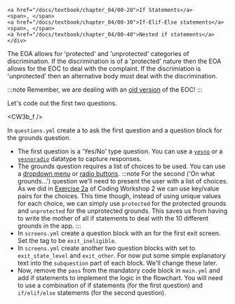 
    <a href="/docs/textbook/chapter_04/00-20">If Statements</a>
    <span>, </span>
    <a href="/docs/textbook/chapter_04/00-30">If-Elif-Else statements</a>
    <span>, </span>
    <a href="/docs/textbook/chapter_04/00-40">Nested if statements</a>
    </div>

The EOA allows for 'protected' and 'unprotected' categories of discrimination.  If the
discrimination is of a 'protected' nature then the EOA allows for the EOC to deal with
the complaint.  If the discrimiation is 'unprotected' then an alternative body must
deal with the discrimination.

:::note
Remember, we are dealing with an [old version](../coding_workshop_3/#the-exercise) of the EOC!
:::

Let's code out the first two questions.

<CW3b_f />


In `questions.yml` create a <DisplayGlossaryItem item='questionblock' /> to ask the first
question and a question block for the grounds question.
* The first question is a 'Yes/No' type question.  You can use a [`yesno`](https://docassemble.org/docs/fields.html#yesornoquestions)
or a [`yesnoradio`](https://docassemble.org/docs/fields.html/yes) datatype to capture responses.
* The grounds question requires a list of choices to be used.  You can use a
[dropdown menu](https://docassemble.org/docs/fields.html/yes) or
[radio buttons](https://docassemble.org/docs/fields.html/yes).
    :::note
    For the second ('On what grounds...') question we'll need to present the user with a 
    list of choices.  As we did in [Exercise 2a](/docs/coding_exercises/coding_workshop_2/cw2a) of
    Coding Workshop 2 we can use
    key/value pairs for the choices.  This time though, instead of using unique values for each
    choice, we can simply use `protected` for the protected grounds and `unprotected` for the
    unprotected grounds.  This saves us from having to write the mother of all if statements
    to deal with the 10 different grounds in the app.
    :::
* In `screens.yml` create a question block with an <DisplayGlossaryItem item='eventtag' />
for the first exit screen.  Set the tag to be `exit_ineligible`.
* In `screens.yml` create another two question blocks with <DisplayGlossaryItem item='eventtag' plural />
set to `exit_state_level` and `exit_other`.  For now put some simple explanatory text into the
`subquestion` part of each block.  We'll change these later.
* Now, remove the `pass` from the mandatory code block in `main.yml` and add if statements to implement the logic
in the flowchart. You will need to use a combination of if statements (for the first question) and 
`if/elif/else` statements (for the second question). 